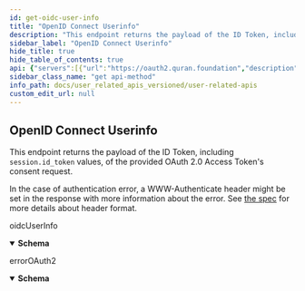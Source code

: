 ```yaml
---
id: get-oidc-user-info
title: "OpenID Connect Userinfo"
description: "This endpoint returns the payload of the ID Token, including `session.id_token` values, of"
sidebar_label: "OpenID Connect Userinfo"
hide_title: true
hide_table_of_contents: true
api: {"servers":[{"url":"https://oauth2.quran.foundation","description":"Production Server"}],"description":"This endpoint returns the payload of the ID Token, including `session.id_token` values, of\nthe provided OAuth 2.0 Access Token's consent request.\n\nIn the case of authentication error, a WWW-Authenticate header might be set in the response\nwith more information about the error. See [the spec](https://datatracker.ietf.org/doc/html/rfc6750#section-3)\nfor more details about header format.","operationId":"getOidcUserInfo","responses":{"200":{"content":{"application/json":{"schema":{"description":"OpenID Connect Userinfo","properties":{"email":{"example":"john.doe@example.com","description":"End-User's preferred e-mail address. Its value MUST conform to the RFC 5322 [RFC5322] addr-spec syntax. The RP MUST NOT rely upon this value being unique, as discussed in Section 5.7.","type":"string"},"first_name":{"example":"John","description":"Surname(s) or last name(s) of the End-User. Note that in some cultures, people can have multiple family names or no family name; all can be present, with the names being separated by space characters.","type":"string"},"last_name":{"example":"Doe","description":"Given name(s) or first name(s) of the End-User. Note that in some cultures, people can have multiple given names; all can be present, with the names being separated by space characters.","type":"string"}},"type":"object","title":"oidcUserInfo"}}},"description":"oidcUserInfo"},"401":{"content":{"application/json":{"schema":{"description":"Error","properties":{"error":{"description":"Error","type":"string","example":"invalid_client"},"error_debug":{"description":"Error Debug Information\n\nOnly available in dev mode.","type":"string"},"error_description":{"description":"Error Description","type":"string","example":"Client+authentication+failed+%28e.g.%2C+unknown+client%2C+no+client+authentication+included%2C+or+unsupported+authentication+method%29.+The+requested+OAuth+2.0+Client+does+not+exist."},"error_hint":{"description":"Error Hint\n\nHelps the user identify the error cause.","example":"The redirect URL is not allowed.","type":"string"},"status_code":{"description":"HTTP Status Code","example":401,"format":"int64","type":"integer"}},"type":"object","title":"errorOAuth2"}}},"description":"errorOAuth2"}},"security":[{"bearer":[]}],"tags":["oidc"],"method":"get","path":"/userinfo","securitySchemes":{"x-auth-token":{"type":"apiKey","in":"header","name":"x-auth-token","description":"The JWT access token required for accessing the endpoints."},"x-client-id":{"type":"apiKey","in":"header","name":"x-client-id","description":"Your client id"}},"info":{"title":"User-related APIs","version":"1.0.0","description":"Quran.Foundation user-related APIs enable your app to seamlessly integrate with Quran.Foundation's user-centric features, providing access to personalized notes, bookmarks, goals, streaks, reading sessions, and more. This differentiates them from [content APIs](/docs/category/content-apis) that focus on non-user-specific resources like translations, tafsirs, and verses. \n\n ## Pagination \n\n We are using cursor based pagination. The pagination query params consist of `first`,`after`, `before` and `last`. \n\n Example \n - `first: 10` will give you first 10 items \n - `first: 10, after: xyz` will give you first 10 items after the item with id `xyz` \n - `last: 10` will give you the last 10 items \n - `last: 10, before: xyz` will give you the last 10 items before the item with id `xyz` \n\n The only possible combinations are `first + after` or `last + before`. They should not be used together"},"postman":{"name":"OpenID Connect Userinfo","description":{"content":"This endpoint returns the payload of the ID Token, including `session.id_token` values, of\nthe provided OAuth 2.0 Access Token's consent request.\n\nIn the case of authentication error, a WWW-Authenticate header might be set in the response\nwith more information about the error. See [the spec](https://datatracker.ietf.org/doc/html/rfc6750#section-3)\nfor more details about header format.","type":"text/plain"},"url":{"path":["userinfo"],"host":["{{baseUrl}}"],"query":[],"variable":[]},"header":[{"key":"Accept","value":"application/json"}],"method":"GET"}}
sidebar_class_name: "get api-method"
info_path: docs/user_related_apis_versioned/user-related-apis
custom_edit_url: null
---
```



## OpenID Connect Userinfo



This endpoint returns the payload of the ID Token, including `session.id_token` values, of
the provided OAuth 2.0 Access Token's consent request.

In the case of authentication error, a WWW-Authenticate header might be set in the response
with more information about the error. See [the spec](https://datatracker.ietf.org/doc/html/rfc6750#section-3)
for more details about header format.

<div><ApiTabs><TabItem label={"200"} value={"200"}><div>

oidcUserInfo

</div><div><MimeTabs schemaType={"response"}><TabItem label={"application/json"} value={"application/json"}><SchemaTabs><TabItem label={"Schema"} value={"Schema"}><details style={{}} data-collapsed={false} open={true}><summary style={{"textAlign":"left"}}><strong>Schema</strong></summary><div style={{"textAlign":"left","marginLeft":"1rem"}}></div><ul style={{"marginLeft":"1rem"}}><SchemaItem collapsible={false} name={"email"} required={false} schemaName={"string"} qualifierMessage={undefined} schema={{"example":"john.doe@example.com","description":"End-User's preferred e-mail address. Its value MUST conform to the RFC 5322 [RFC5322] addr-spec syntax. The RP MUST NOT rely upon this value being unique, as discussed in Section 5.7.","type":"string"}}></SchemaItem><SchemaItem collapsible={false} name={"first_name"} required={false} schemaName={"string"} qualifierMessage={undefined} schema={{"example":"John","description":"Surname(s) or last name(s) of the End-User. Note that in some cultures, people can have multiple family names or no family name; all can be present, with the names being separated by space characters.","type":"string"}}></SchemaItem><SchemaItem collapsible={false} name={"last_name"} required={false} schemaName={"string"} qualifierMessage={undefined} schema={{"example":"Doe","description":"Given name(s) or first name(s) of the End-User. Note that in some cultures, people can have multiple given names; all can be present, with the names being separated by space characters.","type":"string"}}></SchemaItem></ul></details></TabItem><TabItem label={"Example (from schema)"} value={"Example (from schema)"}><ResponseSamples responseExample={"{\n  \"email\": \"john.doe@example.com\",\n  \"first_name\": \"John\",\n  \"last_name\": \"Doe\"\n}"} language={"json"}></ResponseSamples></TabItem></SchemaTabs></TabItem></MimeTabs></div></TabItem><TabItem label={"401"} value={"401"}><div>

errorOAuth2

</div><div><MimeTabs schemaType={"response"}><TabItem label={"application/json"} value={"application/json"}><SchemaTabs><TabItem label={"Schema"} value={"Schema"}><details style={{}} data-collapsed={false} open={true}><summary style={{"textAlign":"left"}}><strong>Schema</strong></summary><div style={{"textAlign":"left","marginLeft":"1rem"}}></div><ul style={{"marginLeft":"1rem"}}><SchemaItem collapsible={false} name={"error"} required={false} schemaName={"string"} qualifierMessage={undefined} schema={{"description":"Error","type":"string","example":"invalid_client"}}></SchemaItem><SchemaItem collapsible={false} name={"error_debug"} required={false} schemaName={"string"} qualifierMessage={undefined} schema={{"description":"Error Debug Information\n\nOnly available in dev mode.","type":"string"}}></SchemaItem><SchemaItem collapsible={false} name={"error_description"} required={false} schemaName={"string"} qualifierMessage={undefined} schema={{"description":"Error Description","type":"string","example":"Client+authentication+failed+%28e.g.%2C+unknown+client%2C+no+client+authentication+included%2C+or+unsupported+authentication+method%29.+The+requested+OAuth+2.0+Client+does+not+exist."}}></SchemaItem><SchemaItem collapsible={false} name={"error_hint"} required={false} schemaName={"string"} qualifierMessage={undefined} schema={{"description":"Error Hint\n\nHelps the user identify the error cause.","example":"The redirect URL is not allowed.","type":"string"}}></SchemaItem><SchemaItem collapsible={false} name={"status_code"} required={false} schemaName={"int64"} qualifierMessage={undefined} schema={{"description":"HTTP Status Code","example":401,"format":"int64","type":"integer"}}></SchemaItem></ul></details></TabItem><TabItem label={"Example (from schema)"} value={"Example (from schema)"}><ResponseSamples responseExample={"{\n  \"error\": \"invalid_client\",\n  \"error_debug\": \"string\",\n  \"error_description\": \"Client+authentication+failed+%28e.g.%2C+unknown+client%2C+no+client+authentication+included%2C+or+unsupported+authentication+method%29.+The+requested+OAuth+2.0+Client+does+not+exist.\",\n  \"error_hint\": \"The redirect URL is not allowed.\",\n  \"status_code\": 401\n}"} language={"json"}></ResponseSamples></TabItem></SchemaTabs></TabItem></MimeTabs></div></TabItem></ApiTabs></div>
      
